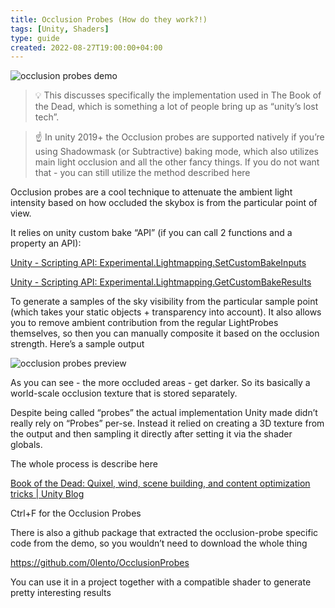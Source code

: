 ```yaml
---
title: Occlusion Probes (How do they work?!)
tags: [Unity, Shaders]
type: guide
created: 2022-08-27T19:00:00+04:00
---
```


![occlusion probes demo](/img/tips/occlusion-probes/occlusion-probes-demo.gif "Occlusion Probes Demo")

> 💡 This discusses specifically the implementation used in The Book of the Dead, which is something a lot of people bring up as “unity’s lost tech”.


>☝ In unity 2019+ the Occlusion probes are supported natively if you’re using Shadowmask (or Subtractive) baking mode, which also utilizes main light occlusion and all the other fancy things. If you do not want that - you can still utilize the method described here

Occlusion probes are a cool technique to attenuate the ambient light intensity based on how occluded the skybox is from the particular point of view.

It relies on unity custom bake “API” (if you can call 2 functions and a property an API):

[Unity - Scripting API: Experimental.Lightmapping.SetCustomBakeInputs](https://docs.unity3d.com/2019.4/Documentation/ScriptReference/Experimental.Lightmapping.SetCustomBakeInputs.html)

[Unity - Scripting API: Experimental.Lightmapping.GetCustomBakeResults](https://docs.unity3d.com/2019.4/Documentation/ScriptReference/Experimental.Lightmapping.GetCustomBakeResults.html)

To generate a samples of the sky visibility from the particular sample point (which takes your static objects + transparency into account). It also allows you to remove ambient contribution from the regular LightProbes themselves, so then you can manually composite it based on the occlusion strength. Here’s a sample output

![occlusion probes preview](/img/tips/occlusion-probes/occlusion-probes-preview.jpg "Occlusion Probes Preview")

As you can see - the more occluded areas - get darker. So its basically a world-scale occlusion texture that is stored separately.

Despite being called “probes” the actual implementation Unity made didn’t really rely on “Probes” per-se. Instead it relied on creating a 3D texture from the output and then sampling it directly after setting it via the shader globals.

The whole process is describe here

[Book of the Dead: Quixel, wind, scene building, and content optimization tricks | Unity Blog](https://blog.unity.com/technology/book-of-the-dead-quixel-wind-scene-building-and-content-optimization-tricks)

Ctrl+F for the Occlusion Probes

There is also a github package that extracted the occlusion-probe specific code from the demo, so you wouldn’t need to download the whole thing

https://github.com/0lento/OcclusionProbes

You can use it in a project together with a compatible shader to generate pretty interesting results